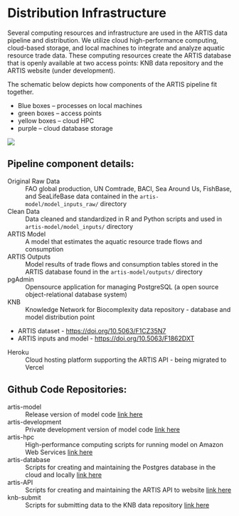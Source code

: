 # Distribution Infrastructure

Several computing resources and infrastructure are used in the ARTIS data pipeline and distribution. We utilize cloud high-performance computing, cloud-based storage, and local machines to integrate and analyze aquatic resource trade data. These computing resources create the ARTIS database that is openly available at two access points: KNB data repository and the ARTIS website (under development).

The schematic below depicts how components of the ARTIS pipeline fit together. 

- Blue boxes -- processes on local machines
- green boxes -- access points
- yellow boxes -- cloud HPC
- purple -- cloud database storage

![](../images/artis_lucidchart_inf.png)

## Pipeline component details:

Original Raw Data
: FAO global production, UN Comtrade, BACI, Sea Around Us, FishBase, and SeaLifeBase data contained in the `artis-model/model_inputs_raw/` directory

Clean Data
: Data cleaned and standardized in R and Python scripts and used in `artis-model/model_inputs/` directory

ARTIS Model
: A model that estimates the aquatic resource trade flows and consumption

ARTIS Outputs
: Model results of trade flows and consumption tables stored in the ARTIS database found in the `artis-model/outputs/` directory

pgAdmin
: Opensource application for managing PostgreSQL (a open source object-relational database system)

KNB
: Knowledge Network for Biocomplexity data repository - database and model distribution point

  - ARTIS dataset - [https://doi.org/10.5063/F1CZ35N7](https://doi.org/10.5063/F1CZ35N7)
  - ARTIS inputs and model - [https://doi.org/10.5063/F1862DXT](https://doi.org/10.5063/F1862DXT)

Heroku
: Cloud hosting platform supporting the ARTIS API - being migrated to Vercel

## Github Code Repositories:

artis-model
: Release version of model code [link here](https://github.com/Seafood-Globalization-Lab/artis-model)

artis-development
: Private development version of model code [link here](https://github.com/jagephart/ARTIS)

artis-hpc
: High-performance computing scripts for running model on Amazon Web Services [link here](https://github.com/Seafood-Globalization-Lab/artis-hpc)

artis-database
: Scripts for creating and maintaining the Postgres database in the cloud and locally [link here](https://github.com/Seafood-Globalization-Lab/artis-hpc)

artis-API
: Scripts for creating and maintaining the ARTIS API to website [link here](https://github.com/Seafood-Globalization-Lab/artis-hpc)

knb-submit
: Scripts for submitting data to the KNB data repository [link here](https://github.com/Seafood-Globalization-Lab/artis-hpc)

